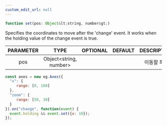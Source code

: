 ```yaml
---
custom_edit_url: null
---
```


```ts
function set(pos: Object&lt;string, number&gt;)
```

<div className="bulma-tags">

</div>

Specifies the coordinates to move after the 'change' event. It works when the holding value of the change event is true.

|PARAMETER|TYPE|OPTIONAL|DEFAULT|DESCRIPTION|
|:---:|:---:|:---:|:---:|:---:|
|pos|Object&lt;string, number&gt;|||이동할 좌표|

```js
const axes = new eg.Axes({
  "x": {
     range: [0, 100]
  },
  "zoom": {
     range: [50, 30]
  }
}).on("change", function(event) {
  event.holding && event.set({x: 10});
});
```

